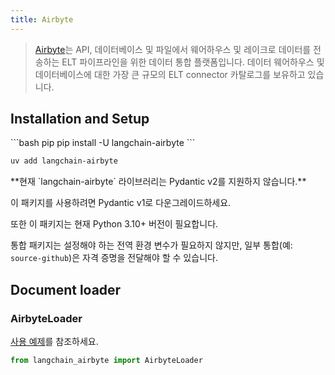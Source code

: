 ```yaml
---
title: Airbyte
---
```


>[Airbyte](https://github.com/airbytehq/airbyte)는 API, 데이터베이스 및 파일에서 웨어하우스 및 레이크로 데이터를 전송하는 ELT 파이프라인을 위한 데이터 통합 플랫폼입니다. 데이터 웨어하우스 및 데이터베이스에 대한 가장 큰 규모의 ELT connector 카탈로그를 보유하고 있습니다.

## Installation and Setup

<CodeGroup>
```bash pip
pip install -U langchain-airbyte
```

```bash uv
uv add langchain-airbyte
```
</CodeGroup>

<Note>
**현재 `langchain-airbyte` 라이브러리는 Pydantic v2를 지원하지 않습니다.**

이 패키지를 사용하려면 Pydantic v1로 다운그레이드하세요.

또한 이 패키지는 현재 Python 3.10+ 버전이 필요합니다.

</Note>

통합 패키지는 설정해야 하는 전역 환경 변수가 필요하지 않지만, 일부 통합(예: `source-github`)은 자격 증명을 전달해야 할 수 있습니다.

## Document loader

### AirbyteLoader

[사용 예제](/oss/integrations/document_loaders/airbyte)를 참조하세요.

```python
from langchain_airbyte import AirbyteLoader
```